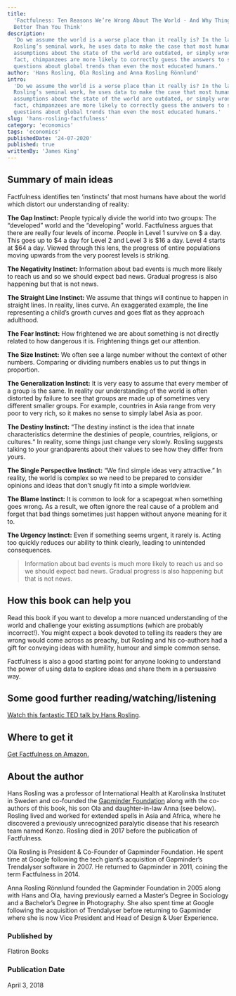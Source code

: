 ```yaml
---
title:
  'Factfulness: Ten Reasons We’re Wrong About The World - And Why Things Are
  Better Than You Think'
description:
  'Do we assume the world is a worse place than it really is? In the late Hans
  Rosling’s seminal work, he uses data to make the case that most human beings’
  assumptions about the state of the world are outdated, or simply wrong. In
  fact, chimpanzees are more likely to correctly guess the answers to simple
  questions about global trends than even the most educated humans.'
author: 'Hans Rosling, Ola Rosling and Anna Rosling Rönnlund'
intro:
  'Do we assume the world is a worse place than it really is? In the late Hans
  Rosling’s seminal work, he uses data to make the case that most human beings’
  assumptions about the state of the world are outdated, or simply wrong. In
  fact, chimpanzees are more likely to correctly guess the answers to simple
  questions about global trends than even the most educated humans.'
slug: 'hans-rosling-factfulness'
category: 'economics'
tags: 'economics'
publishedDate: '24-07-2020'
published: true
writtenBy: 'James King'
---
```


## Summary of main ideas

Factfulness identifies ten ‘instincts’ that most humans have about the world
which distort our understanding of reality:

**The Gap Instinct:** People typically divide the world into two groups: The
“developed” world and the “developing” world. Factfulness argues that there are
really four levels of income. People in Level 1 survive on
$ a day. This goes up to $4 a day for Level 2 and Level 3 is
$16 a day. Level 4 starts at $64 a day. Viewed through this lens, the progress
of entire populations moving upwards from the very poorest levels is striking.

**The Negativity Instinct:** Information about bad events is much more likely to
reach us and so we should expect bad news. Gradual progress is also happening
but that is not news.

**The Straight Line Instinct:** We assume that things will continue to happen in
straight lines. In reality, lines curve. An exaggerated example, the line
representing a child’s growth curves and goes flat as they approach adulthood.

**The Fear Instinct:** How frightened we are about something is not directly
related to how dangerous it is. Frightening things get our attention.

**The Size Instinct:** We often see a large number without the context of other
numbers. Comparing or dividing numbers enables us to put things in proportion.

**The Generalization Instinct:** It is very easy to assume that every member of
a group is the same. In reality our understanding of the world is often
distorted by failure to see that groups are made up of sometimes very different
smaller groups. For example, countries in Asia range from very poor to very
rich, so it makes no sense to simply label Asia as poor.

**The Destiny Instinct:** “The destiny instinct is the idea that innate
characteristics determine the destinies of people, countries, religions, or
cultures.“ In reality, some things just change very slowly. Rosling suggests
talking to your grandparents about their values to see how they differ from
yours.

**The Single Perspective Instinct:** “We find simple ideas very attractive.” In
reality, the world is complex so we need to be prepared to consider opinions and
ideas that don’t snugly fit into a simple worldview.

**The Blame Instinct:** It is common to look for a scapegoat when something goes
wrong. As a result, we often ignore the real cause of a problem and forget that
bad things sometimes just happen without anyone meaning for it to.

**The Urgency Instinct:** Even if something seems urgent, it rarely is. Acting
too quickly reduces our ability to think clearly, leading to unintended
consequences.

> Information about bad events is much more likely to reach us and so we should
> expect bad news. Gradual progress is also happening but that is not news.

## How this book can help you

Read this book if you want to develop a more nuanced understanding of the world
and challenge your existing assumptions (which are probably incorrect!). You
might expect a book devoted to telling its readers they are wrong would come
across as preachy, but Rosling and his co-authors had a gift for conveying ideas
with humility, humour and simple common sense.

Factfulness is also a good starting point for anyone looking to understand the
power of using data to explore ideas and share them in a persuasive way.

## Some good further reading/watching/listening

[Watch this fantastic TED talk by Hans Rosling](https://www.youtube.com/watch?v=hVimVzgtD6w).

## Where to get it

[Get Factfulness on Amazon.](https://www.amazon.com/Factfulness-Reasons-World-Things-Better/dp/1250107814)

## About the author

Hans Rosling was a professor of International Health at Karolinska Institutet in
Sweden and co-founded the [Gapminder Foundation](https://www.gapminder.org/)
along with the co-authors of this book, his son Ola and daughter-in-law Anna
(see below). Rosling lived and worked for extended spells in Asia and Africa,
where he discovered a previously unrecognized paralytic disease that his
research team named Konzo. Rosling died in 2017 before the publication of
Factfulness.

Ola Rosling is President & Co-Founder of Gapminder Foundation. He spent time at
Google following the tech giant’s acquisition of Gapminder’s Trendalyser
software in 2007. He returned to Gapminder in 2011, coining the term Factfulness
in 2014.

Anna Rosling Rönnlund founded the Gapminder Foundation in 2005 along with Hans
and Ola, having previously earned a Master’s Degree in Sociology and a
Bachelor’s Degree in Photography. She also spent time at Google following the
acquisition of Trendalyser before returning to Gapminder where she is now Vice
President and Head of Design & User Experience.

### Published by

Flatiron Books

### Publication Date

April 3, 2018

